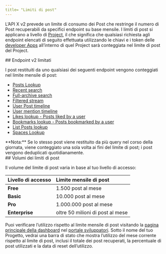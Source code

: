 ```yaml
---
title= "Limiti di post"
---
```


L’API X v2 prevede un limite di consumo dei Post che restringe il numero di Post recuperabili da specifici endpoint su base mensile. I limiti di post si applicano a livello di [Project](/it/resources/fundamentals/projects), il che significa che qualsiasi richiesta agli endpoint elencati di seguito effettuata utilizzando le chiavi e i token delle [developer Apps](/it/resources/fundamentals/developer-apps) all’interno di quel Project sarà conteggiata nel limite di post del Project.

<div id="limited-v2-endpoints">
  ## Endpoint v2 limitati
</div>

I post restituiti da uno qualsiasi dei seguenti endpoint vengono conteggiati nel limite mensile di post:

- [Posts Lookup](/it/x-api/posts/lookup/introduction)
- [Recent search](/it/x-api/posts/counts/introduction)
- [Full-archive search](/it/x-api/posts/counts/introduction)
- [Filtered stream](/it/x-api/posts/filtered-stream)
- [User Post timeline](/it/x-api/posts/timelines)
- [User mention timeline](/it/x-api/posts/timelines)
- [Likes lookup - Posts liked by a user](/it/x-api/posts/likes)
- [Bookmarks lookup - Posts bookmarked by a user](/it/x-api/posts/bookmarks/introduction)
- [List Posts lookup](/it/x-api/lists/list-tweets/introduction)
- [Spaces Lookup](/it/x-api/spaces/lookup/introduction)

<Note>
  **Nota:** Se lo stesso post viene restituito da più query nel corso della giornata, viene conteggiato una sola volta ai fini del limite di post; i post vengono deduplicati quotidianamente.
</Note>

<div id="post-cap-volumes">
  ## Volumi dei limiti di post
</div>

Il volume del limite di post varia in base al tuo livello di accesso:

| Livello di accesso | Limite mensile di post        |
|:---------------|:---------------------------------|
| **Free**      | 1.500 post al mese              |
| **Basic**     | 10.000 post al mese             |
| **Pro**       | 1.000.000 post al mese          |
| **Enterprise**| oltre 50 milioni di post al mese |

Puoi verificare l’utilizzo rispetto al limite mensile di post visitando la [pagina principale della dashboard](https://developer.x.com/content/developer-twitter/en/portal/dashboard) nel [portale sviluppatori](/it/resources/fundamentals/developer-portal). Sotto il nome del tuo Progetto, vedrai una barra di stato che mostra l’utilizzo del mese corrente rispetto al limite di post, inclusi il totale dei post recuperati, la percentuale di post utilizzati e la data di reset dell’utilizzo.